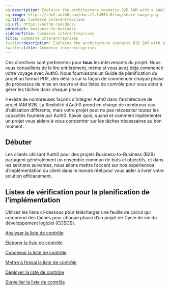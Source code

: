 ```yaml
---
og:description: Explains the architecture scenario B2B IAM with a SAAS application.
og:image: https://cdn2.auth0.com/docs/1.14553.0/img/share-image.png
og:title: Commerce interentreprises
og:url: https://auth0.com/docs/
permalink: business-to-business
sidebarTitle: Commerce interentreprises
title: Commerce interentreprises
twitter:description: Explains the architecture scenario B2B IAM with a SAAS application.
twitter:title: Commerce interentreprises
---
```


Ces directives sont pertinentes pour **tous** les intervenants du projet. Nous vous conseillons de le lire entièrement, même si vous avez déjà commencé votre voyage avec Auth0. Nous fournissons un Guide de planification du projet au format PDF, des détails sur la façon de commencer chaque phase du processus de mise en œuvre et des listes de contrôle pour vous aider à gérer les tâches dans chaque phase.

Il existe de nombreuses façons d’intégrer Auth0 dans l’architecture de projet IAM B2B. La flexibilité d’Auth0 prend en charge de nombreux cas d’utilisation différents, mais votre projet peut ne pas nécessiter toutes les capacités fournies par Auth0. Savoir quoi, quand et comment implémenter un projet vous aidera à vous concentrer sur les tâches nécessaires au bon moment.





## Débuter

Les clients utilisant Auth0 pour des projets Business-to-Business (B2B) partagent généralement un ensemble commun de buts et objectifs, et dans les sections suivantes, nous allons mettre l’accent sur nos expériences d’implémentation du client dans le monde réel pour vous aider à livrer votre solution efficacement.





## Listes de vérification pour la planification de l’implémentation

Utilisez les liens ci-dessous pour télécharger une feuille de calcul qui comprend des tâches pour chaque phase d’un projet de Cycle de vie du développement logiciel (CDSDS).

[Analyser la liste de contrôle](https://cdn2.auth0.com/docs/media/articles/architecture-scenarios/checklists/Analyze-Checklist.xlsx)

[Élaborer la liste de contrôle](https://cdn2.auth0.com/docs/media/articles/architecture-scenarios/checklists/Design-Checklist.xlsx)

[Concevoir la liste de contrôle](https://cdn2.auth0.com/docs/media/articles/architecture-scenarios/checklists/Build-Checklist.xlsx)

[Mettre à l’essai la liste de contrôle](https://cdn2.auth0.com/docs/media/articles/architecture-scenarios/checklists/Test-Checklist.xlsx)

[Déployer la liste de contrôle](https://cdn2.auth0.com/docs/media/articles/architecture-scenarios/checklists/Deploy-Checklist.xlsx)

[Surveiller la liste de contrôle](https://cdn2.auth0.com/docs/media/articles/architecture-scenarios/checklists/Monitor-Checklist.xlsx)